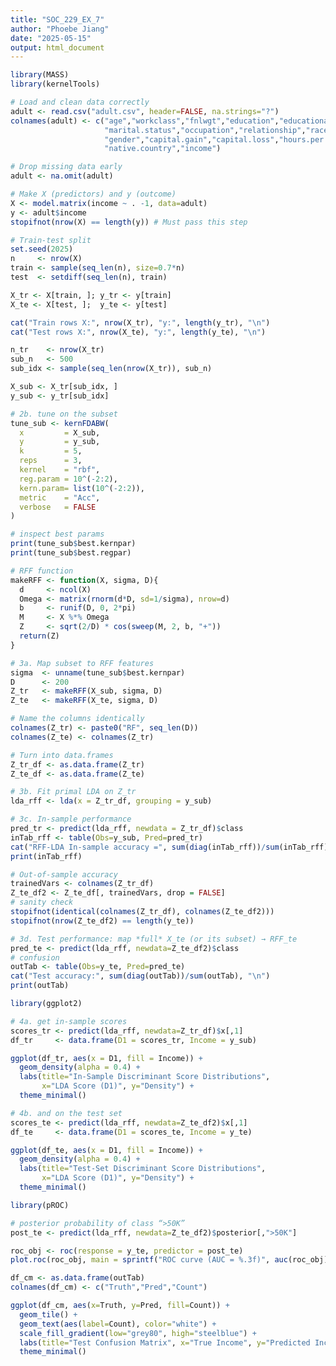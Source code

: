 ---
title: "SOC_229_EX_7"
author: "Phoebe Jiang"
date: "2025-05-15"
output: html_document
---



```{r data}
library(MASS)
library(kernelTools)

# Load and clean data correctly
adult <- read.csv("adult.csv", header=FALSE, na.strings="?")
colnames(adult) <- c("age","workclass","fnlwgt","education","educational.num",
                     "marital.status","occupation","relationship","race",
                     "gender","capital.gain","capital.loss","hours.per.week",
                     "native.country","income")

# Drop missing data early
adult <- na.omit(adult)

# Make X (predictors) and y (outcome)
X <- model.matrix(income ~ . -1, data=adult)
y <- adult$income
stopifnot(nrow(X) == length(y)) # Must pass this step

# Train-test split
set.seed(2025)
n     <- nrow(X)
train <- sample(seq_len(n), size=0.7*n)
test  <- setdiff(seq_len(n), train)

X_tr <- X[train, ]; y_tr <- y[train]
X_te <- X[test, ];  y_te <- y[test]

cat("Train rows X:", nrow(X_tr), "y:", length(y_tr), "\n")
cat("Test rows X:", nrow(X_te), "y:", length(y_te), "\n")
```



```{r split&tuning}
n_tr    <- nrow(X_tr)
sub_n   <- 500                
sub_idx <- sample(seq_len(nrow(X_tr)), sub_n) 

X_sub <- X_tr[sub_idx, ]
y_sub <- y_tr[sub_idx]

# 2b. tune on the subset
tune_sub <- kernFDABW(
  x         = X_sub, 
  y         = y_sub,
  k         = 5, 
  reps      = 3,
  kernel    = "rbf",
  reg.param = 10^(-2:2),
  kern.param= list(10^(-2:2)),
  metric    = "Acc",
  verbose   = FALSE
)

# inspect best params
print(tune_sub$best.kernpar)
print(tune_sub$best.regpar)

```


```{r final&evaluate}
# RFF function
makeRFF <- function(X, sigma, D){
  d     <- ncol(X)
  Omega <- matrix(rnorm(d*D, sd=1/sigma), nrow=d)
  b     <- runif(D, 0, 2*pi)
  M     <- X %*% Omega
  Z     <- sqrt(2/D) * cos(sweep(M, 2, b, "+"))
  return(Z)
}

# 3a. Map subset to RFF features
sigma  <- unname(tune_sub$best.kernpar)
D      <- 200
Z_tr   <- makeRFF(X_sub, sigma, D)
Z_te   <- makeRFF(X_te, sigma, D)

# Name the columns identically
colnames(Z_tr) <- paste0("RF", seq_len(D))
colnames(Z_te) <- colnames(Z_tr)

# Turn into data.frames
Z_tr_df <- as.data.frame(Z_tr)
Z_te_df <- as.data.frame(Z_te)

# 3b. Fit primal LDA on Z_tr
lda_rff <- lda(x = Z_tr_df, grouping = y_sub)

# 3c. In‑sample performance
pred_tr <- predict(lda_rff, newdata = Z_tr_df)$class
inTab_rff <- table(Obs=y_sub, Pred=pred_tr)
cat("RFF‑LDA In‑sample accuracy =", sum(diag(inTab_rff))/sum(inTab_rff), "\n")
print(inTab_rff)

# Out-of-sample accuracy
trainedVars <- colnames(Z_tr_df)
Z_te_df2 <- Z_te_df[, trainedVars, drop = FALSE]
# sanity check
stopifnot(identical(colnames(Z_tr_df), colnames(Z_te_df2)))
stopifnot(nrow(Z_te_df2) == length(y_te))

# 3d. Test performance: map *full* X_te (or its subset) → RFF_te
pred_te <- predict(lda_rff, newdata=Z_te_df2)$class
# confusion
outTab <- table(Obs=y_te, Pred=pred_te)
cat("Test accuracy:", sum(diag(outTab))/sum(outTab), "\n")
print(outTab)
```


```{r visualize}
library(ggplot2)

# 4a. get in‐sample scores
scores_tr <- predict(lda_rff, newdata=Z_tr_df)$x[,1]
df_tr     <- data.frame(D1 = scores_tr, Income = y_sub)

ggplot(df_tr, aes(x = D1, fill = Income)) +
  geom_density(alpha = 0.4) +
  labs(title="In‑Sample Discriminant Score Distributions",
       x="LDA Score (D1)", y="Density") +
  theme_minimal()

# 4b. and on the test set
scores_te <- predict(lda_rff, newdata=Z_te_df2)$x[,1]
df_te     <- data.frame(D1 = scores_te, Income = y_te)

ggplot(df_te, aes(x = D1, fill = Income)) +
  geom_density(alpha = 0.4) +
  labs(title="Test‑Set Discriminant Score Distributions",
       x="LDA Score (D1)", y="Density") +
  theme_minimal()


```



```{r roc&auc}
library(pROC)

# posterior probability of class “>50K”
post_te <- predict(lda_rff, newdata=Z_te_df2)$posterior[,">50K"]

roc_obj <- roc(response = y_te, predictor = post_te)
plot.roc(roc_obj, main = sprintf("ROC curve (AUC = %.3f)", auc(roc_obj)))

```

```{r confusion}
df_cm <- as.data.frame(outTab)
colnames(df_cm) <- c("Truth","Pred","Count")

ggplot(df_cm, aes(x=Truth, y=Pred, fill=Count)) +
  geom_tile() +
  geom_text(aes(label=Count), color="white") +
  scale_fill_gradient(low="grey80", high="steelblue") +
  labs(title="Test Confusion Matrix", x="True Income", y="Predicted Income") +
  theme_minimal()

```




